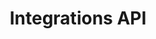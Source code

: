 ---
title: Integrations API
info: Learn how to connect Twenty to your other tools.
icon: IconBrandZapier
image: /images/user-guide/integrations/plug.png
sectionInfo: Your complete guide to Twenty CRM features and best practices.
---